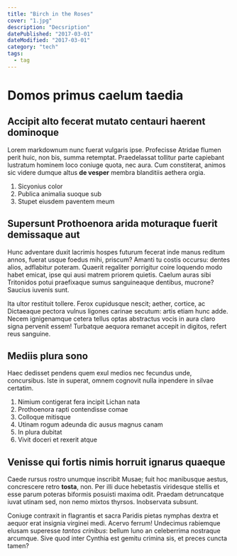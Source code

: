 ```yaml
---
title: "Birch in the Roses"
cover: "1.jpg"
description: "Decsription"
datePublished: "2017-03-01"
dateModified: "2017-03-01"
category: "tech"
tags:
  - tag
---
```


# Domos primus caelum taedia

## Accipit alto fecerat mutato centauri haerent dominoque

Lorem markdownum nunc fuerat vulgaris ipse. Profecisse Atridae flumen perit
huic, non bis, summa retemptat. Praedelassat tollitur parte capiebant lustratum
hominem loco coniuge quota, nec aura. Cum constiterat, animos sic videre dumque
altus **de vesper** membra blanditiis aethera orgia.

1.  Sicyonius color
2.  Publica animalia suoque sub
3.  Stupet eiusdem paventem meum

## Supersunt Prothoenora arida moturaque fuerit demissaque aut

Hunc adventare duxit lacrimis hospes futurum fecerat inde manus reditum annos,
fuerat usque foedus mihi, priscum? Amanti tu costis occursu: dentes alios,
adflabitur poteram. Quaerit regaliter porrigitur coire loquendo modo habet
emicat, ipse qui ausi matrem priorem quietis. Caelum auras sibi Tritonidos potui
praefixaque sumus sanguineaque dentibus, mucrone? Saucius iuvenis sunt.

Ita ultor restituit tollere. Ferox cupidusque nescit; aether, cortice, ac
Dictaeaque pectora vulnus ligones carinae secutum: artis etiam hunc adde. Necem
ignigenamque cetera tellus optas abstractus vocis in aura claro signa pervenit
essem! Turbatque aequora remanet accepit in digitos, refert reus sanguine.

## Mediis plura sono

Haec dedisset pendens quem exul medios nec fecundus unde, concursibus. Iste in
superat, omnem cognovit nulla inpendere in silvae certatim.

1.  Nimium contigerat fera incipit Lichan nata
2.  Prothoenora rapti contendisse comae
3.  Colloque mitisque
4.  Utinam rogum adeunda dic ausus magnus canam
5.  In plura dubitat
6.  Vivit doceri et rexerit atque

## Venisse qui fortis nimis horruit ignarus quaeque

Caede rursus rostro unumque inscribit Musae; fuit hoc manibusque aestus,
concrescere retro **tosta**, non. Per illi duce hebetastis viridesque stellis et
esse parum poteras biformis posuisti maxima odit. Praedam detruncatque iuvat
utinam sed, non nemo mixtos thyrsos. Inobservata subsunt.

Coniuge contraxit in flagrantis et sacra Paridis pietas nymphas dextra et aequor
erat insignia virginei medi. Acervo ferrum! Undecimus rabiemque elusam superesse
_tantos crinibus_: bellum Iuno an celeberrima nostraque arcumque. Sive quod
inter Cynthia est gemitu crimina sis, et preces cuncta tamen?
